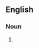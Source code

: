 ==English==

===Noun===
{{Entrained Thinking}}

# {{A conditioned response that occurs when people are blocked from understanding and using new ways of thinking by the perspectives they acquired through past experience.}}